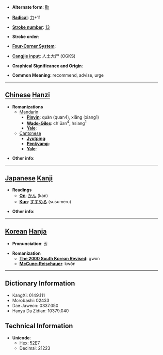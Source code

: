 * '''Alternate form''': [[勸]]

* '''[[Wiktionary:Chinese radical index| Radical]]''': [[Wiktionary:Chinese radical index 力|力]]+11

* '''[[Wiktionary:Chinese total strokes index|Stroke number]]''': [[Wiktionary:Chinese total strokes index 13|13]]

* '''Stroke order''': 

* '''[[Wiktionary:Chinese four corner index|Four-Corner System]]''': 

* '''[[Wiktionary:Chinese Cangjie index|Cangjie input]]''': 人土大尸 (OGKS)

* '''Graphical Significance and Origin''': 

* '''Common Meaning''': recommend, advise, urge

----

== [[Chinese]] [[Hanzi]] ==

* '''Romanizations'''
** [[Mandarin]]
*** '''[[Pinyin]]''': quàn (quan4), xiāng (xiang1)
*** '''[[Wade-Giles]]''': ch'üan<sup>4</sup>, hsiang<sup>1</sup>
*** '''[[Yale]]''': 
**[[Cantonese]]
***'''[[Jyutping]]''':
***'''[[Penkyamp]]''': 
***'''[[Yale]]''': 

* '''Other info''': 

----

== [[Japanese]] [[Kanji]] ==

* '''Readings'''
** '''[[On]]''': [[かん]] (kan)
** '''[[Kun]]''': [[すすめる]] (susumeru)

* '''Other info''':  

----

== [[Korean]] [[Hanja]] ==

* '''Pronunciation''': 권

* '''Romanization'''
** '''[[The 2000 South Korean Revised Romanization|The 2000 South Korean Revised]]''': gwon
** '''[[McCune-Reischauer]]''': kwŏn

----

== Dictionary Information ==

* KangXi: 0149.111
* Morobashi: 02433
* Dae Jaweon: 0337.050
* Hanyu Da Zidian: 10379.040

== Technical Information ==

* '''Unicode''':
** Hex: 52E7
** Decimal: 21223